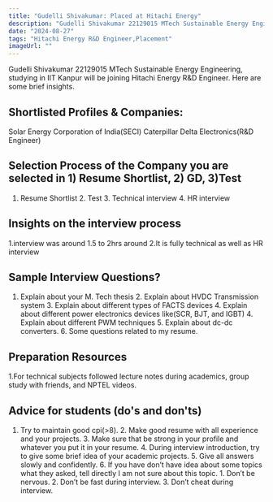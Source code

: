 ```yaml
---
title: "Gudelli Shivakumar: Placed at Hitachi Energy"
description: "Gudelli Shivakumar 22129015 MTech Sustainable Energy Engineering: Hitachi Energy R&D Engineer"
date: "2024-08-27"
tags: "Hitachi Energy R&D Engineer,Placement"
imageUrl: ""
---
```


Gudelli Shivakumar 22129015 MTech Sustainable Energy Engineering, studying in IIT Kanpur will be joining Hitachi Energy R&D Engineer. Here are some brief insights. 

## Shortlisted Profiles & Companies:
Solar Energy Corporation of India(SECI) Caterpillar Delta Electronics(R&D Engineer)

## Selection Process of the Company you are selected in 1) Resume Shortlist, 2) GD, 3)Test
1. Resume Shortlist 2. Test 3. Technical interview 4. HR interview

##  Insights on the interview process
1.interview was around 1.5 to 2hrs around 2.It is fully technical as well as HR interview

## Sample Interview Questions? 
1. Explain about your M. Tech thesis 2. Explain about HVDC Transmission system 3. Explain about different types of FACTS devices 4. Explain about different power electronics devices like(SCR, BJT, and IGBT) 4. Explain about different PWM techniques 5. Explain about dc-dc converters. 6. Some questions related to my resume.

## Preparation Resources
1.For technical subjects followed lecture notes during academics, group study with friends, and NPTEL videos.

## Advice for students (do's and don'ts)
1. Try to maintain good cpi(>8). 2. Make good resume with all experience and your projects. 3. Make sure that be strong in your profile and whatever you put it in your resume. 4. During interview introduction, try to give some brief idea of your academic projects. 5. Give all answers slowly and confidently. 6. If you have don’t have idea about some topics what they asked, tell directly I am not sure about this topic. 1. Don’t be nervous. 2. Don’t be fast during interview. 3. Don’t cheat during interview.

